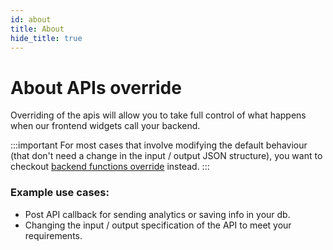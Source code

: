 ```yaml
---
id: about
title: About
hide_title: true
---
```


<!-- ./thirdpartyemailpassword/advanced-customizations/apis-override/about.mdx -->

# About APIs override

Overriding of the apis will allow you to take full control of what happens when our frontend widgets call your backend.

:::important
For most cases that involve modifying the default behaviour (that don't need a change in the input / output JSON structure), you want to checkout [backend functions override](../backend-functions-override/about) instead.
:::

### Example use cases:
- Post API callback for sending analytics or saving info in your db.
- Changing the input / output specification of the API to meet your requirements.
